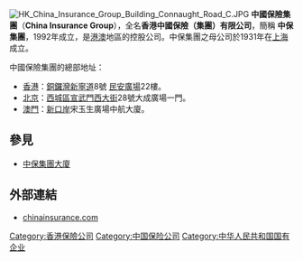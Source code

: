 [[File:HK_China_Insurance_Group_Building_Connaught_Road_C.JPG|thumb]]
'''中國保險集團'''（'''China Insurance Group'''），全名'''香港中國保險（集團）有限公司'''，簡稱 '''中保集團'''，1992年成立，是[[港澳|港澳]]地區的控股公司。中保集團之母公司於1931年在[[上海|上海]]成立。

中國保險集團的總部地址：
* [[香港|香港]]：[[銅鑼灣|銅鑼灣]][[新寧道|新寧道]]8號 [[民安廣場|民安廣場]]22樓。
* [[北京|北京]]：[[西城區|西城區]][[宣武門西大街|宣武門西大街]]28號大成廣場一門。
* [[澳門|澳門]]：[[新口岸|新口岸]]宋玉生廣場中航大廈。

==參見==
*[[中保集團大廈|中保集團大廈]]

==外部連結==
* [https://web.archive.org/web/20070512211452/http://www.chinainsurance.com/ chinainsurance.com]

{{HK-corp-stub}}

[[Category:香港保險公司|Category:香港保險公司]]
[[Category:中国保险公司|Category:中国保险公司]]
[[Category:中华人民共和国国有企业|Category:中华人民共和国国有企业]]